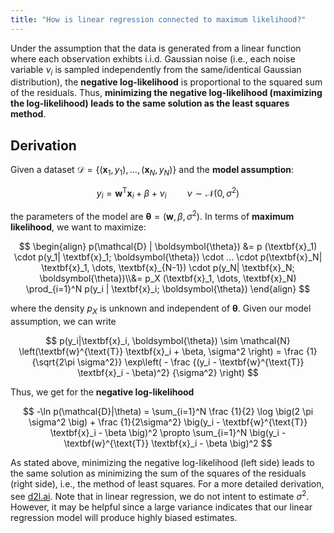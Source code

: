 ```yaml
---
title: "How is linear regression connected to maximum likelihood?"
---
```


Under the assumption that the data is generated from a linear function
where each observation exhibts i.i.d. Gaussian noise (i.e., each noise variable $\nu_i$ is
sampled independently from the same/identical Gaussian distribution), 
the **negative log-likelihood** is proportional to the squared sum of
the residuals. Thus, **minimizing the negative log-likelihood
(maximizing the log-likelihood) leads to the same solution as the
least squares method**. 



::: {.callout-tip collapse=false}
## Derivation
Given a dataset $\mathcal{D} = \{(\textbf{x}_1, y_1), \dots,
(\textbf{x}_N, y_N)\}$ and the **model assumption**:
                                 
$$
    y_i = \textbf{w}^{\text{T}} \textbf{x}_i + \beta + \nu_i \quad \quad \nu \sim \mathcal{N}(0, \sigma^2)
$$

the parameters of the model are $\boldsymbol{\theta} = (\textbf{w}, \beta,
\sigma^{2})$. In terms of **maximum likelihood**, we want to maximize:

$$
\begin{align}
p(\mathcal{D} | \boldsymbol{\theta}) &=
p (\textbf{x}_1) \cdot p(y_1| \textbf{x}_1; \boldsymbol{\theta}) \cdot ... \cdot p(\textbf{x}_N| \textbf{x}_1, \dots,
\textbf{x}_{N-1}) \cdot p(y_N| \textbf{x}_N; \boldsymbol{\theta})\\&=
p_X (\textbf{x}_1, \dots, \textbf{x}_N) \prod_{i=1}^N p(y_i | \textbf{x}_i; \boldsymbol{\theta})
\end{align}
$$

where the density $p_X$ is unknown and independent of $\boldsymbol{\theta}$. Given our model assumption, we can write

$$
p(y_i|\textbf{x}_i, \boldsymbol{\theta})  \sim
\mathcal{N} \left(\textbf{w}^{\text{T}} \textbf{x}_i + \beta, \sigma^2  \right) = \frac {1}{\sqrt{2\pi \sigma^2}}
\exp\left( - \frac {(y_i - \textbf{w}^{\text{T}} \textbf{x}_i - \beta)^2} {\sigma^2} \right)
$$

Thus, we get for the **negative log-likelihood**

$$
-\ln p(\mathcal{D}|\theta) = \sum_{i=1}^N \frac {1}{2} \log \big(2 \pi \sigma^2 \big) + \frac {1}{2\sigma^2}
\big(y_i - \textbf{w}^{\text{T}} \textbf{x}_i - \beta \big)^2 \propto
\sum_{i=1}^N \big(y_i - \textbf{w}^{\text{T}} \textbf{x}_i - \beta \big)^2
$$

As stated above, minimizing the negative log-likelihood (left side)
leads to the same solution as minimizing the sum of the squares of the
residuals (right side), i.e., the method of least squares. For a more detailed derivation, see
[d2l.ai](http://www.d2l.ai/chapter_linear-networks/linear-regression.html).
Note that in linear regression, we do not intent to estimate
$\sigma^2$. However, it may be helpful since a large variance
indicates that our linear regression model will produce highly biased
estimates. 
:::

